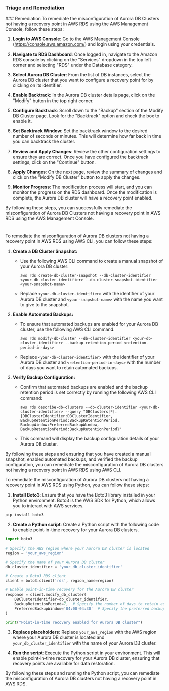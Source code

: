 
### Triage and Remediation
<Tabs>
<Tab title='Remediation'>
### Remediation
<AccordionGroup>
<Accordion title='Using Console' defaultOpen='true'>
To remediate the misconfiguration of Aurora DB Clusters not having a recovery point in AWS RDS using the AWS Management Console, follow these steps:

1. **Login to AWS Console**: Go to the AWS Management Console (https://console.aws.amazon.com/) and login using your credentials.

2. **Navigate to RDS Dashboard**: Once logged in, navigate to the Amazon RDS console by clicking on the "Services" dropdown in the top left corner and selecting "RDS" under the Database category.

3. **Select Aurora DB Cluster**: From the list of DB instances, select the Aurora DB cluster that you want to configure a recovery point for by clicking on its identifier.

4. **Enable Backtrack**: In the Aurora DB cluster details page, click on the "Modify" button in the top right corner.

5. **Configure Backtrack**: Scroll down to the "Backup" section of the Modify DB Cluster page. Look for the "Backtrack" option and check the box to enable it.

6. **Set Backtrack Window**: Set the backtrack window to the desired number of seconds or minutes. This will determine how far back in time you can backtrack the cluster.

7. **Review and Apply Changes**: Review the other configuration settings to ensure they are correct. Once you have configured the backtrack settings, click on the "Continue" button.

8. **Apply Changes**: On the next page, review the summary of changes and click on the "Modify DB Cluster" button to apply the changes.

9. **Monitor Progress**: The modification process will start, and you can monitor the progress on the RDS dashboard. Once the modification is complete, the Aurora DB cluster will have a recovery point enabled.

By following these steps, you can successfully remediate the misconfiguration of Aurora DB Clusters not having a recovery point in AWS RDS using the AWS Management Console.

#
</Accordion>

<Accordion title='Using CLI'>
To remediate the misconfiguration of Aurora DB clusters not having a recovery point in AWS RDS using AWS CLI, you can follow these steps:

1. **Create a DB Cluster Snapshot:**
   - Use the following AWS CLI command to create a manual snapshot of your Aurora DB cluster:
     ```
     aws rds create-db-cluster-snapshot --db-cluster-identifier <your-db-cluster-identifier> --db-cluster-snapshot-identifier <your-snapshot-name>
     ```
   - Replace `<your-db-cluster-identifier>` with the identifier of your Aurora DB cluster and `<your-snapshot-name>` with the name you want to give to the snapshot.

2. **Enable Automated Backups:**
   - To ensure that automated backups are enabled for your Aurora DB cluster, use the following AWS CLI command:
     ```
     aws rds modify-db-cluster --db-cluster-identifier <your-db-cluster-identifier> --backup-retention-period <retention-period-in-days>
     ```
   - Replace `<your-db-cluster-identifier>` with the identifier of your Aurora DB cluster and `<retention-period-in-days>` with the number of days you want to retain automated backups.

3. **Verify Backup Configuration:**
   - Confirm that automated backups are enabled and the backup retention period is set correctly by running the following AWS CLI command:
     ```
     aws rds describe-db-clusters --db-cluster-identifier <your-db-cluster-identifier> --query "DBClusters[*].{DBClusterIdentifier:DBClusterIdentifier, BackupRetentionPeriod:BackupRetentionPeriod, BackupWindow:PreferredBackupWindow, BackupRetentionPeriod:BackupRetentionPeriod}"
     ```
   - This command will display the backup configuration details of your Aurora DB cluster.

By following these steps and ensuring that you have created a manual snapshot, enabled automated backups, and verified the backup configuration, you can remediate the misconfiguration of Aurora DB clusters not having a recovery point in AWS RDS using AWS CLI.
</Accordion>

<Accordion title='Using Python'>
To remediate the misconfiguration of Aurora DB clusters not having a recovery point in AWS RDS using Python, you can follow these steps:

1. **Install Boto3**: Ensure that you have the Boto3 library installed in your Python environment. Boto3 is the AWS SDK for Python, which allows you to interact with AWS services.

```bash
pip install boto3
```

2. **Create a Python script**: Create a Python script with the following code to enable point-in-time recovery for your Aurora DB clusters.

```python
import boto3

# Specify the AWS region where your Aurora DB cluster is located
region = 'your_aws_region'

# Specify the name of your Aurora DB cluster
db_cluster_identifier = 'your_db_cluster_identifier'

# Create a Boto3 RDS client
client = boto3.client('rds', region_name=region)

# Enable point-in-time recovery for the Aurora DB cluster
response = client.modify_db_cluster(
    DBClusterIdentifier=db_cluster_identifier,
    BackupRetentionPeriod=7,  # Specify the number of days to retain automated backups
    PreferredBackupWindow='04:00-04:30'  # Specify the preferred backup window
)

print("Point-in-time recovery enabled for Aurora DB cluster")
```

3. **Replace placeholders**: Replace `your_aws_region` with the AWS region where your Aurora DB cluster is located and `your_db_cluster_identifier` with the name of your Aurora DB cluster.

4. **Run the script**: Execute the Python script in your environment. This will enable point-in-time recovery for your Aurora DB cluster, ensuring that recovery points are available for data restoration.

By following these steps and running the Python script, you can remediate the misconfiguration of Aurora DB clusters not having a recovery point in AWS RDS.
</Accordion>

</AccordionGroup>
</Tab>
</Tabs>
